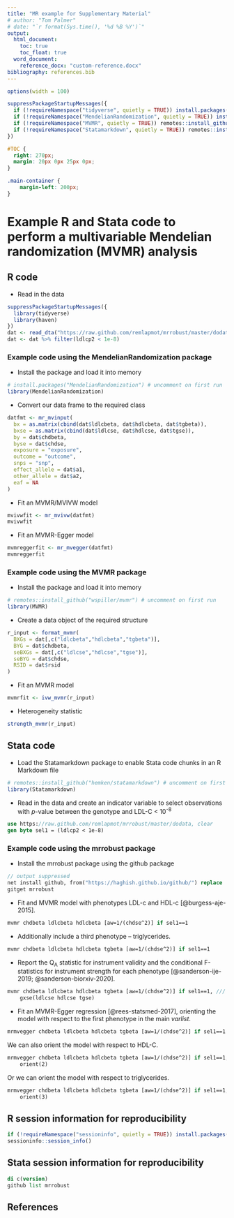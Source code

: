 ```yaml
---
title: "MR example for Supplementary Material"
# author: "Tom Palmer"
# date: "`r format(Sys.time(), '%d %B %Y')`"
output:
  html_document:
    toc: true
    toc_float: true
  word_document:
    reference_docx: "custom-reference.docx"
bibliography: references.bib 
---
```


```r
options(width = 100)

suppressPackageStartupMessages({
  if (!requireNamespace("tidyverse", quietly = TRUE)) install.packages("tidyverse")
  if (!requireNamespace("MendelianRandomization", quietly = TRUE)) install.packages("MendelianRandomization")
  if (!requireNamespace("MVMR", quietly = TRUE)) remotes::install_github("wspiller/mvmr")
  if (!requireNamespace("Statamarkdown", quietly = TRUE)) remotes::install_github("hemken/statamarkdown")
})
```

<!-- Move TOC to RHS -->
```css
#TOC {
  right: 270px;
  margin: 20px 0px 25px 0px;
}

.main-container {
    margin-left: 200px;
}
```

# Example R and Stata code to perform a multivariable Mendelian randomization (MVMR) analysis

## R code

* Read in the data

```r
suppressPackageStartupMessages({
  library(tidyverse)
  library(haven)
})
dat <- read_dta("https://raw.github.com/remlapmot/mrrobust/master/dodata.dta")
dat <- dat %>% filter(ldlcp2 < 1e-8)
```

### Example code using the MendelianRandomization package

* Install the package and load it into memory

```r
# install.packages("MendelianRandomization") # uncomment on first run
library(MendelianRandomization)
```

* Convert our data frame to the required class

```r
datfmt <- mr_mvinput(
  bx = as.matrix(cbind(dat$ldlcbeta, dat$hdlcbeta, dat$tgbeta)),
  bxse = as.matrix(cbind(dat$ldlcse, dat$hdlcse, dat$tgse)),
  by = dat$chdbeta,
  byse = dat$chdse,
  exposure = "exposure",
  outcome = "outcome",
  snps = "snp",
  effect_allele = dat$a1,
  other_allele = dat$a2,
  eaf = NA
)
```

* Fit an MVMR/MVIVW model

```r
mvivwfit <- mr_mvivw(datfmt)
mvivwfit
```

* Fit an MVMR-Egger model

```r
mvmreggerfit <- mr_mvegger(datfmt)
mvmreggerfit
```

### Example code using the MVMR package

* Install the package and load it into memory

```r
# remotes::install_github("wspiller/mvmr") # uncomment on first run
library(MVMR)
```

* Create a data object of the required structure

```r
r_input <- format_mvmr(
  BXGs = dat[,c("ldlcbeta","hdlcbeta","tgbeta")],
  BYG = dat$chdbeta,
  seBXGs = dat[,c("ldlcse","hdlcse","tgse")],
  seBYG = dat$chdse,
  RSID = dat$rsid
)
```

* Fit an MVMR model

```r
mvmrfit <- ivw_mvmr(r_input)
```

* Heterogeneity statistic

```r
strength_mvmr(r_input)
```

## Stata code

* Load the Statamarkdown package to enable Stata code chunks in an R Markdown file

```r
# remotes::install_github("hemken/statamarkdown") # uncomment on first run
library(Statamarkdown)
```

* Read in the data and create an indicator variable to select observations with *p*-value between the genotype and LDL-C < 10<sup>-8</sup>

```stata
use https://raw.github.com/remlapmot/mrrobust/master/dodata, clear
gen byte sel1 = (ldlcp2 < 1e-8)
```

### Example code using the mrrobust package

* Install the mrrobust package using the github package

```stata
// output suppressed
net install github, from("https://haghish.github.io/github/") replace
gitget mrrobust
```

* Fit and MVMR model with phenotypes LDL-c and HDL-c [@burgess-aje-2015].
```stata
mvmr chdbeta ldlcbeta hdlcbeta [aw=1/(chdse^2)] if sel1==1
```

* Additionally include a third phenotype -- triglycerides.
```stata
mvmr chdbeta ldlcbeta hdlcbeta tgbeta [aw=1/(chdse^2)] if sel1==1
```

* Report the Q<sub>A</sub> statistic for instrument validity and the conditional 
F-statistics for instrument strength for each phenotype [@sanderson-ije-2019; 
@sanderson-biorxiv-2020].
```stata
mvmr chdbeta ldlcbeta hdlcbeta tgbeta [aw=1/(chdse^2)] if sel1==1, ///
	gxse(ldlcse hdlcse tgse)
```

* Fit an MVMR-Egger regression [@rees-statsmed-2017], orienting the model with 
respect to the first phenotype in the main *varlist*.
```stata
mrmvegger chdbeta ldlcbeta hdlcbeta tgbeta [aw=1/(chdse^2)] if sel1==1
```

We can also orient the model with respect to HDL-C.
```stata
mrmvegger chdbeta ldlcbeta hdlcbeta tgbeta [aw=1/(chdse^2)] if sel1==1, ///
	orient(2)
```

Or we can orient the model with respect to triglycerides.
```stata
mrmvegger chdbeta ldlcbeta hdlcbeta tgbeta [aw=1/(chdse^2)] if sel1==1, ///
	orient(3)
```

## R session information for reproducibility

```r
if (!requireNamespace("sessioninfo", quietly = TRUE)) install.packages("sessioninfo")
sessioninfo::session_info()
```

## Stata session information for reproducibility

```stata
di c(version)
github list mrrobust
```

## References